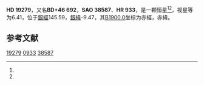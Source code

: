 {{Starbox begin
| name = HD 19279
}}
{{Starbox observe
| epoch = [[J2000.0|J2000.0]]
| constell = {{星座名待查}}<ref name=SIMBAD>{{cite web
 | url=http://simbad.u-strasbg.fr/simbad/sim-id?Ident=HR+933
 | title =Pulsating variable Star
 | publisher=Centre de Données astronomiques de Strasbourg
 | work=SIMBAD
 | accessdate=2012-07-13}}</ref><ref name=DATA>{{cite web
 | url=http://vizier.u-strasbg.fr/viz-bin/VizieR-5?-out.add=.&-source=5050&-corr=PK=HR&-out.max=9999&HR=933
 | title=VizieR Detailed Page
 | accessdate=2012-07-13
 | archive-date=2016-03-05
 | archive-url=https://web.archive.org/web/20160305041126/http://vizier.u-strasbg.fr/viz-bin/VizieR-5?-out.add=.&-source=5050&-corr=PK=HR&-out.max=9999&HR=933
 | dead-url=no
 }}</ref>
| 星官 = 
| ra = {{RA|3|7|47.4}}<ref name=SIMBAD /><ref name=DATA />
| dec = {{DEC|+47|18|30}}<ref name=SIMBAD /><ref name=DATA />
| appmag_v = 6.41<ref name=SIMBAD /><ref name=DATA />
}}
{{Starbox character
| class = A3Vnn<ref name=SIMBAD /><ref name=DATA />
| b-v = 0.12<ref name=SIMBAD /><ref name=DATA />
| u-b = 0.11<ref name=SIMBAD /><ref name=DATA />
| r-i = <ref name=SIMBAD /><ref name=DATA />
| variable = 
}}
{{Starbox astrometry
| radial_v = 0.11
| prop_mo_ra = -10
| parallax = 
| p_error = 
}}
{{Starbox catalog
| names =BD+46 692，[[SAO星表|SAO]] 38587，[[HD星表|HD]] 19279，[[HR星表|HR]] 933}}
{{Starbox reference |Simbad=HR+933}}
{{Starbox end}}

'''HD 19279'''，又名'''BD+46 692'''，'''SAO 38587'''、'''HR 933'''，是一颗恒星<ref name=SIMBAD /><ref name=DATA />，视星等为6.41，位于[[銀道座標系|銀經]]145.59，[[銀道座標系|銀緯]]-9.47，其[[B1900.0|B1900.0]]坐标为赤經{{RA|3|0|56.3}}，赤緯{{DEC|+46|-9.47|21}}。

== 参考文献 ==
{{reflist}}

{{star-stub}}

[[Category:HD和HDE天體|19279]]
[[Category:HR天體|0933]]
[[Category:SAO天體|38587]]